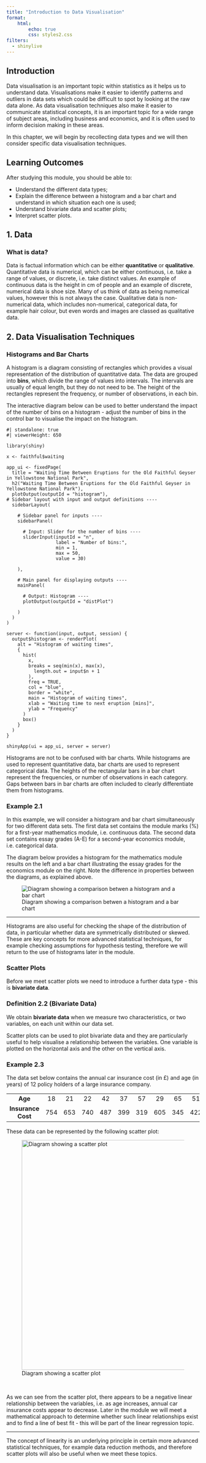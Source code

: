 ```yaml
---
title: "Introduction to Data Visualisation"
format: 
    html:
        echo: true
        css: styles2.css
filters:
  - shinylive
---
```


## Introduction {.unnumbered}

Data visualisation is an important topic within statistics as it helps us to understand data. 
Visualisations make it easier to identify patterns and outliers in 
data sets which could be difficult to spot by looking at the raw data alone. As data visualisation techniques also 
make it easier to communicate statistical concepts, it is an important topic for a wide range of subject areas, 
including business and economics, 
and it is often used to inform decision making in these areas.   


In this chapter, we will begin by recollecting data types and we will then consider specific data visualisation techniques. 

## Learning Outcomes {.unnumbered}

After studying this module, you should be able to:
  
* Understand the different data types;
* Explain the difference between a histogram and a bar chart and understand in which situation each one is used;
* Understand bivariate data and scatter plots;
* Interpret scatter plots.


## 1. Data {.unnumbered}

### What is data? {.unnumbered}

Data is factual information which can be either **quantitative** or **qualitative**. 
Quantitative data is numerical, which can be either continuous, i.e. take a range of values, or discrete,
i.e. take distinct values. An example of continuous data is the height in cm of people and an example of discrete, 
numerical data is shoe size. Many of us think of data as being numerical values, however this is not always the case. 
Qualitative data is non-numerical data, which includes non-numerical, categorical data, for example hair colour, 
but even words and images are classed as qualitative data. 


## 2. Data Visualisation Techniques {.unnumbered}

### Histograms and Bar Charts {.unnumbered}


A histogram is a diagram consisting of rectangles which provides a visual representation of the distribution 
of quantitative data. The data are grouped into **bins**, which divide the range of values into intervals. 
The intervals are usually of equal length, but they do not need to be. The height of the rectangles represent the 
frequency, or number of observations, in each bin. 

The interactive diagram below can be used to better understand the impact of the number of bins on a histogram - adjust the number 
of bins in the control bar to visualise the impact on the histogram.

```shinylive-r
#| standalone: true
#| viewerHeight: 650

library(shiny)

x <- faithful$waiting

app_ui <- fixedPage(
  title = "Waiting Time Between Eruptions for the Old Faithful Geyser in Yellowstone National Park",
  h2("Waiting Time Between Eruptions for the Old Faithful Geyser in Yellowstone National Park"),
  plotOutput(outputId = "histogram"),
# Sidebar layout with input and output definitions ----
  sidebarLayout(
    
    # Sidebar panel for inputs ----
    sidebarPanel(
      
      # Input: Slider for the number of bins ----
      sliderInput(inputId = "n",
                  label = "Number of bins:",
                  min = 1,
                  max = 50,
                  value = 30)
      
    ),
    
    # Main panel for displaying outputs ----
    mainPanel(
      
      # Output: Histogram ----
      plotOutput(outputId = "distPlot")
      
    )
  )
)

server <- function(input, output, session) {
  output$histogram <- renderPlot(
    alt = "Histogram of waiting times",
    {
      hist(
        x,
        breaks = seq(min(x), max(x),
          length.out = input$n + 1
        ),
        freq = TRUE,
        col = "blue",
        border = "white",
        main = "Histogram of waiting times",
        xlab = "Waiting time to next eruption [mins]",
        ylab = "Frequency"
      )
      box()
    }
  )
}

shinyApp(ui = app_ui, server = server)
```


Histograms are not to be confused with bar charts. While histograms are used to represent quantitative data, bar charts are used to represent categorical data. The heights of the rectangular bars in a bar chart represent the frequencies, or number of observations in each category. Gaps between bars in bar charts are often included to clearly differentiate them from histograms. 


### Example 2.1 {.unnumbered}

In this example, we will consider a histogram and bar chart simultaneously for two different data sets. The first data set contains the module marks (%) for a first-year mathematics module, i.e. continuous data. The second data set contains essay grades (A-E) for a second-year economics module, i.e. categorical data. 

The diagram below provides a histogram for the mathematics module results on the left and a bar chart illustrating the essay grades for the economics module on the right. Note the difference in properties between the diagrams, as explained above.

![Diagram showing a comparison betwen a histogram and a bar chart](Example1.png)




---------

 Histograms are also useful for checking the shape of the distribution of data, in particular whether data are symmetrically distributed or skewed. These are key concepts for more advanced statistical techniques, for example checking assumptions for hypothesis testing, therefore we will return to the use of histograms later in the module. 

### Scatter Plots {.unnumbered}

Before we meet scatter plots we need to introduce a further data type - this is **bivariate data**.

### Definition 2.2 (Bivariate Data) {.unnumbered}

We obtain **bivariate data** when we measure two characteristics, or two variables, on each unit within our data set. 

Scatter plots can be used to plot bivariate data and they are particularly useful to help visualise a relationship between the variables. One variable is plotted on the horizontal axis and the other on the vertical axis. 


### Example 2.3 {.unnumbered}

The data set below contains the annual car insurance cost (in £) and age (in years) of 12 policy holders of a large insurance company.

| | | | | | | | | | | | | |
|:---:|:---:|:---:|:---:|:---:|:---:|:---:|:---:|:---:|:---:|:---:|:---:|:---:|
| **Age** | 18 | 21 | 22 | 42 | 37 | 57 | 29 | 65 | 51 | 73 | 45 | 33
|**Insurance Cost** | 754 | 653 | 740 | 487 | 399 | 319 | 605 | 345 | 422 | 419 | 350 |510 


These data can be represented by the following scatter plot:


![Diagram showing a scatter plot](Example2.png){width=600}

\ 

As we can see from the scatter plot, there appears to be a negative linear relationship between the variables, i.e. as age increases, annual car insurance costs appear to decrease. Later in the module we will meet a mathematical approach to determine whether such linear relationships exist and to find a line of best fit - this will be part of the linear regression topic.

-------

The concept of linearity is an underlying principle in certain more advanced statistical techniques, for example data reduction methods, and therefore scatter plots will also be useful when we meet these topics. 


